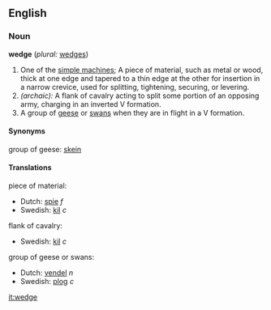 ==English==

=== Noun ===
'''wedge'''  (''plural:'' [[wedges]])
{{wikipedia}}
# One of the [[simple machine]]s; A piece of material, such as metal or wood, thick at one edge and tapered to a thin edge at the other for insertion in a narrow crevice, used for splitting, tightening, securing, or levering.
#''(archaic):'' A flank of cavalry acting to split some portion of an opposing army, charging in an inverted V formation.
# A group of [[goose|geese]] or [[swan]]s when they are in flight in a V formation.

==== Synonyms ====
group of geese: [[skein]]

==== Translations ====
piece of material:
*Dutch: [[spie]] ''f''
*Swedish: [[kil]] ''c''

flank of cavalry:
*Swedish: [[kil]] ''c''

group of geese or swans:
*Dutch: [[vendel]] ''n''
*Swedish: [[plog]] ''c''

[[it:wedge]]
